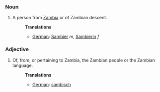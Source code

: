 ===Noun===
#A person from [[Zambia]] or of Zambian descent.
#:'''Translations'''
#:*[[German]]: [[Sambier]] ''m'', [[Sambierin]] ''f''

===Adjective===
#Of, from, or pertaining to Zambia, the Zambian people or the Zambian language.
#:'''Translations'''
#:*[[German]]: [[sambisch]]